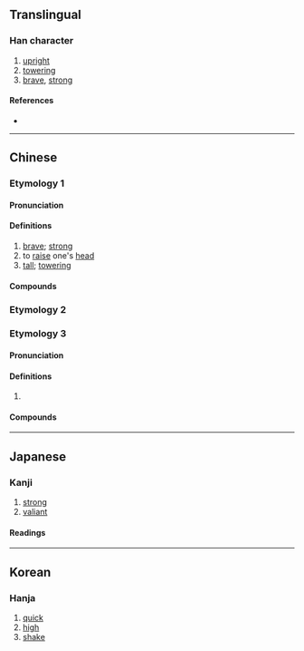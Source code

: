 {{character info}}
==Translingual==

===Han character===
{{Han char|rn=9|rad=人|as=03|sn=5|four=28217|canj=OON|ids=⿰亻乞}}

# [[upright]]
# [[towering]]
# [[brave]], [[strong]]

====References====
* {{Han ref|kx=0093.070|dkj=00382|dj=0197.040|hdz=10114.050|uh=4EE1|ud=20193|bh=C968|bd=51560}}

----

==Chinese==

===Etymology 1===
{{zh-forms|alt=㐹-brave; strong,圪-tall; towering}}

====Pronunciation====
{{zh-pron
|m=yì
|c=ngat6
|mc=y
|oc=y
|ma=
|cat=a,v
}}

====Definitions====
{{zh-hanzi}}

# [[brave]]; [[strong]]
# to [[raise]] one's [[head]]
# [[tall]]; [[towering]]

====Compounds====
{{zh-der|仡仡|仡立|仡勇|仡栗|仡然}}

===Etymology 2===
{{zh-see|𦨉|v}}

===Etymology 3===
{{zh-forms}}

====Pronunciation====
{{zh-pron
|m=gē
|c=gaak3
|ma=
|cat=n
}}

====Definitions====
{{zh-hanzi}}

# {{zh-only|仡佬}}

====Compounds====
{{zh-der|仡佬|仡佬族|仡佬語}}

----

==Japanese==

===Kanji===
{{ja-kanji|grade=|rs=人03}}

# [[strong]]
# [[valiant]]

====Readings====
{{ja-readings
|goon=こち, ごち
|kanon=きつ
|kun=いさ-まし.い
}}

----

==Korean==

===Hanja===
{{ko-hanja|hangeul=흘|rv=heul|mr=hŭl}}

# [[quick]]
# [[high]]
# [[shake]]